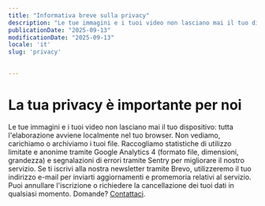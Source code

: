 ```yaml
---
title: "Informativa breve sulla privacy"
description: "Le tue immagini e i tuoi video non lasciano mai il tuo dispositivo. Raccogliamo statistiche di utilizzo limitate e anonime tramite Google Analytics e segnalazioni di errori tramite Sentry."
publicationDate: "2025-09-13"
modificationDate: "2025-09-13"
locale: 'it'
slug: 'privacy'
     

---
```


# La tua privacy è importante per noi
Le tue immagini e i tuoi video non lasciano mai il tuo dispositivo: tutta l'elaborazione avviene localmente nel tuo browser. Non vediamo, carichiamo o archiviamo i tuoi file.
Raccogliamo statistiche di utilizzo limitate e anonime tramite Google Analytics 4 (formato file, dimensioni, grandezza) e segnalazioni di errori tramite Sentry per migliorare il nostro servizio. Se ti iscrivi alla nostra newsletter tramite Brevo, utilizzeremo il tuo indirizzo e-mail per inviarti aggiornamenti e promemoria relativi al servizio. Puoi annullare l'iscrizione o richiedere la cancellazione dei tuoi dati in qualsiasi momento.
Domande? [Contattaci](https://github.com/damiarita/slingsite/issues).